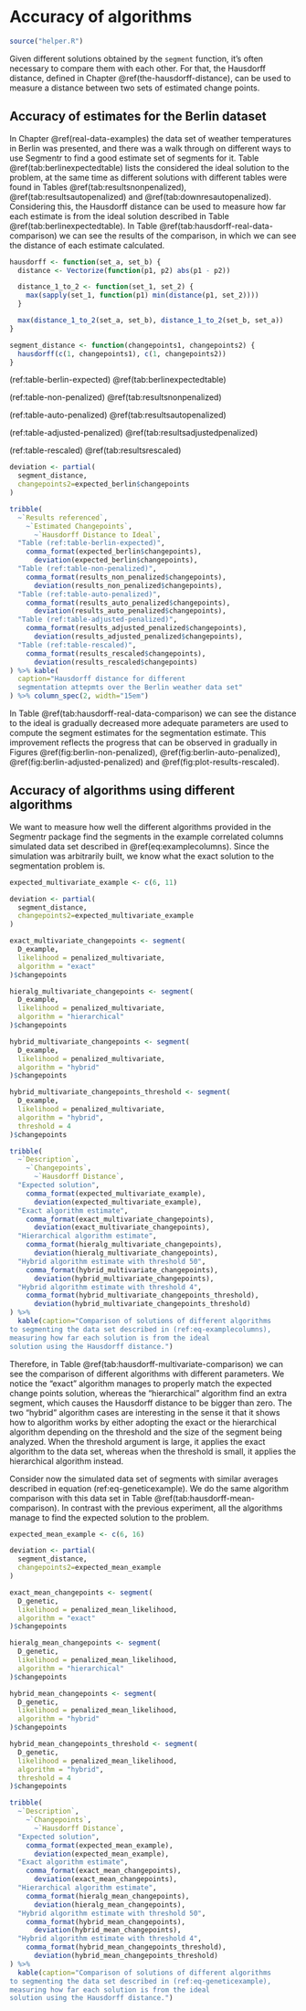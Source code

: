 # Accuracy of algorithms

```r
source("helper.R")
```

Given different solutions obtained by the `segment` function, it's often
necessary to compare them with each other. For that, the Hausdorff distance,
defined in Chapter \@ref(the-hausdorff-distance), can be used to measure a
distance between two sets of estimated change points.

## Accuracy of estimates for the Berlin dataset

In Chapter \@ref(real-data-examples) the data set of weather temperatures in
Berlin was presented, and there was a walk through on different ways to use
Segmentr to find a good estimate set of segments for it. Table
\@ref(tab:berlinexpectedtable) lists the considered the ideal solution to the
problem, at the same time as different solutions with different tables were
found in Tables \@ref(tab:resultsnonpenalized), \@ref(tab:resultsautopenalized)
and \@ref(tab:downresautopenalized). Considering this, the
Hausdorff distance can be used to measure how far each estimate is from
the ideal solution described in Table \@ref(tab:berlinexpectedtable).
In Table \@ref(tab:hausdorff-real-data-comparison) we can see the results
of the comparison, in which we can see the distance of each estimate
calculated.


```r
hausdorff <- function(set_a, set_b) {
  distance <- Vectorize(function(p1, p2) abs(p1 - p2))

  distance_1_to_2 <- function(set_1, set_2) {
    max(sapply(set_1, function(p1) min(distance(p1, set_2))))
  }

  max(distance_1_to_2(set_a, set_b), distance_1_to_2(set_b, set_a))
}

segment_distance <- function(changepoints1, changepoints2) {
  hausdorff(c(1, changepoints1), c(1, changepoints2))
}
```

(ref:table-berlin-expected) \@ref(tab:berlinexpectedtable)

(ref:table-non-penalized) \@ref(tab:resultsnonpenalized)

(ref:table-auto-penalized) \@ref(tab:resultsautopenalized)

(ref:table-adjusted-penalized) \@ref(tab:resultsadjustedpenalized)

(ref:table-rescaled) \@ref(tab:resultsrescaled)

```r
deviation <- partial(
  segment_distance,
  changepoints2=expected_berlin$changepoints
)

tribble(
  ~`Results referenced`,
    ~`Estimated Changepoints`,
      ~`Hausdorff Distance to Ideal`,
  "Table (ref:table-berlin-expected)",
    comma_format(expected_berlin$changepoints),
      deviation(expected_berlin$changepoints),
  "Table (ref:table-non-penalized)",
    comma_format(results_non_penalized$changepoints),
      deviation(results_non_penalized$changepoints),
  "Table (ref:table-auto-penalized)",
    comma_format(results_auto_penalized$changepoints),
      deviation(results_auto_penalized$changepoints),
  "Table (ref:table-adjusted-penalized)",
    comma_format(results_adjusted_penalized$changepoints),
      deviation(results_adjusted_penalized$changepoints),
  "Table (ref:table-rescaled)",
    comma_format(results_rescaled$changepoints),
      deviation(results_rescaled$changepoints)
) %>% kable(
  caption="Hausdorff distance for different
  segmentation attepmts over the Berlin weather data set"
) %>% column_spec(2, width="15em")
```

In Table \@ref(tab:hausdorff-real-data-comparison) we can see the distance to
the ideal is gradually decreased more adequate parameters are used to compute
the segment estimates for the segmentation estimate. This improvement reflects
the progress that can be observed in gradually in Figures
\@ref(fig:berlin-non-penalized), \@ref(fig:berlin-auto-penalized),
\@ref(fig:berlin-adjusted-penalized) and \@ref(fig:plot-results-rescaled).

## Accuracy of algorithms using different algorithms

We want to measure how well the different algorithms provided in the Segmentr
package find the segments in the example correlated columns simulated data set
described in \@ref(eq:examplecolumns). Since the simulation was arbitrarily
built, we know what the exact solution to the segmentation problem is.


```r
expected_multivariate_example <- c(6, 11)

deviation <- partial(
  segment_distance,
  changepoints2=expected_multivariate_example
)

exact_multivariate_changepoints <- segment(
  D_example,
  likelihood = penalized_multivariate,
  algorithm = "exact"
)$changepoints

hieralg_multivariate_changepoints <- segment(
  D_example,
  likelihood = penalized_multivariate,
  algorithm = "hierarchical"
)$changepoints

hybrid_multivariate_changepoints <- segment(
  D_example,
  likelihood = penalized_multivariate,
  algorithm = "hybrid"
)$changepoints

hybrid_multivariate_changepoints_threshold <- segment(
  D_example,
  likelihood = penalized_multivariate,
  algorithm = "hybrid",
  threshold = 4
)$changepoints

tribble(
  ~`Description`,
    ~`Changepoints`,
      ~`Hausdorff Distance`,
  "Expected solution",
    comma_format(expected_multivariate_example),
      deviation(expected_multivariate_example),
  "Exact algorithm estimate",
    comma_format(exact_multivariate_changepoints),
      deviation(exact_multivariate_changepoints),
  "Hierarchical algorithm estimate",
    comma_format(hieralg_multivariate_changepoints),
      deviation(hieralg_multivariate_changepoints),
  "Hybrid algorithm estimate with threshold 50",
    comma_format(hybrid_multivariate_changepoints),
      deviation(hybrid_multivariate_changepoints),
  "Hybrid algorithm estimate with threshold 4",
    comma_format(hybrid_multivariate_changepoints_threshold),
      deviation(hybrid_multivariate_changepoints_threshold)
) %>%
  kable(caption="Comparison of solutions of different algorithms
to segmenting the data set described in (ref:eq-examplecolumns),
measuring how far each solution is from the ideal
solution using the Hausdorff distance.")
```

Therefore, in Table \@ref(tab:hausdorff-multivariate-comparison) we can see the
comparison of different algorithms with different parameters. We notice the
"exact" algorithm manages to properly match the expected change points
solution, whereas the "hierarchical" algorithm find an extra segment, which
causes the Hausdorff distance to be bigger than zero. The two "hybrid"
algorithm cases are interesting in the sense it that it shows how to algorithm
works by either adopting the exact or the hierarchical algorithm depending on
the threshold and the size of the segment being analyzed. When the threshold
argument is large, it applies the exact algorithm to the data set, whereas when
the threshold is small, it applies the hierarchical algorithm instead.

Consider now the simulated data set of segments with similar averages described
in equation (ref:eq-geneticexample). We do the same algorithm comparison with
this data set in Table \@ref(tab:hausdorff-mean-comparison). In contrast with
the previous experiment, all the algorithms manage to find the expected solution
to the problem.

```r
expected_mean_example <- c(6, 16)

deviation <- partial(
  segment_distance,
  changepoints2=expected_mean_example
)

exact_mean_changepoints <- segment(
  D_genetic,
  likelihood = penalized_mean_likelihood,
  algorithm = "exact"
)$changepoints

hieralg_mean_changepoints <- segment(
  D_genetic,
  likelihood = penalized_mean_likelihood,
  algorithm = "hierarchical"
)$changepoints

hybrid_mean_changepoints <- segment(
  D_genetic,
  likelihood = penalized_mean_likelihood,
  algorithm = "hybrid"
)$changepoints

hybrid_mean_changepoints_threshold <- segment(
  D_genetic,
  likelihood = penalized_mean_likelihood,
  algorithm = "hybrid",
  threshold = 4
)$changepoints

tribble(
  ~`Description`,
    ~`Changepoints`,
      ~`Hausdorff Distance`,
  "Expected solution",
    comma_format(expected_mean_example),
      deviation(expected_mean_example),
  "Exact algorithm estimate",
    comma_format(exact_mean_changepoints),
      deviation(exact_mean_changepoints),
  "Hierarchical algorithm estimate",
    comma_format(hieralg_mean_changepoints),
      deviation(hieralg_mean_changepoints),
  "Hybrid algorithm estimate with threshold 50",
    comma_format(hybrid_mean_changepoints),
      deviation(hybrid_mean_changepoints),
  "Hybrid algorithm estimate with threshold 4",
    comma_format(hybrid_mean_changepoints_threshold),
      deviation(hybrid_mean_changepoints_threshold)
) %>%
  kable(caption="Comparison of solutions of different algorithms
to segmenting the data set described in (ref:eq-geneticexample),
measuring how far each solution is from the ideal
solution using the Hausdorff distance.")
```

